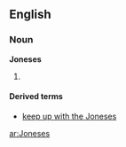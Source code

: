 ==English==

===Noun===
'''Joneses'''

#{{plural of|[[Jones]]}}

====Derived terms====
*[[keep up with the Joneses]]

[[ar:Joneses]]